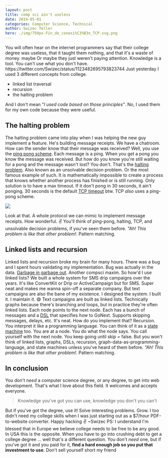 ```yaml
---
layout: post
title: comp sci ain't useless
date: 2019-05-01
categories: Computer Science, Technical
author: Swizec Teller
hero: ./img/750px-Fin_de_conexi%C3%B3n_TCP.svg.png
---
```


You will often hear on the internet programmers say that their college degree was useless, that it taught them nothing, and that it's a waste of money. maybe Or maybe they just weren't paying attention. Knowledge is a tool. You can't use what you don't have. https&#x3A;//twitter.com/Swizec/status/1123482695793823744 Just yesterday I used 3 different concepts from college.

-   linked list traversal
-   recursion
-   the halting problem

And I don't mean "_I used code based on those principles"_. No, I used them for my own code because they were useful.

## The halting problem

The halting problem came into play when I was helping the new guy implement a feature. He's building message receipts. We have a chatroom. How can the sender know that their message was received? Well, you use the [ping pong scheme](https://en.wikipedia.org/wiki/Ping-pong_scheme). Each message is a ping. When you get a pong you know the message was received. But how do you know you're still waiting for a pong and the message wasn't lost? You don't. That's the [halting problem](https://en.wikipedia.org/wiki/Halting_problem). Also known as an unsolvable decision problem. Or the most famous example of such. It is mathematically impossible to create a process that knows whether another process has finished or is still running. Only solution is to have a max timeout. If it don't pong in 30 seconds, it ain't ponging. 30 seconds is the default [TCP timeout](https://en.wikipedia.org/wiki/Transmission_Control_Protocol) btw. TCP _also_ uses a ping-pong scheme.

![](./img/750px-Fin_de_conexi%C3%B3n_TCP.svg.png)

Look at that. A whole protocol we can mimic to implement message receipts. How wonderful. ✌️ You'll think of ping-pong, halting, TCP, and unsolvable decision problems, if you've seen them before. _"Ah! This problem is like that other problem!_. Pattern matching.

## Linked lists and recursion

Linked lists and recursion broke my brain for many hours. There was a bug and I spent hours validating my implementation. Bug was actually in the data. [Garbage in garbage out](https://en.wikipedia.org/wiki/Garbage_in,_garbage_out). Another compsci maxim. So how'd I use linked lists? We built a whole system for SMS drip campaigns over the years. It's like ConvertKit or Drip or ActiveCampaign but for SMS. Super neat and makes me wanna spin-off a separate company. But text campaigns are also the bane of my existence. I designed the system. I built it. I maintain it. 😅 Text campaigns are built as linked lists. Technically graphs because there's branching and loops, but in practice they're often linked lists. Each node points to the next node. Each has a bunch of messages and a [DSL](https://en.wikipedia.org/wiki/Domain-specific_language) that specifies _how_ to GoNext. Supports skipping messages, delays, etc. It's neat. How do you implement that? Recursion. You interpret it like a programming language. You can think of it as a [state machine](https://en.wikipedia.org/wiki/Finite-state_machine) too. You are at a node. You do what the node says. You call yourself with the next node. You keep going until skip = false. But you won't think of linked lists, graphs, DSLs, recursion, graph-data-as-programming-language, and state machines unless you've heard of them before. _"Ah! This problem is like that other problem!_. Pattern matching.

## In conclusion

You don't _need_ a computer science degree, or any degree, to get into web development. That's what I love about this field. It welcomes and accepts everyone.

> Knowledge you've got you can use, knowledge you don't you can't

But if you've got the degree, use it! Solve interesting problems. Grow. I too didn't need my college skills when I was just starting out as a $7/hour PDF-to-website converter. Happy hacking ✌️ ~Swizec PS: I understand I'm blessed that in Europe we believe college needs to be free to be any good. In USA this is the opposite. When you have to go into crushing debt to get a college degree ... well that's a different question. You don't _need_ one, but if you've got it and you paid for it, **find a hard enough job so you put that investment to use**. Don't sell yourself short my friend
